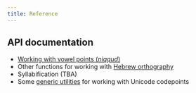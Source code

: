 ```yaml
---
title: Reference
---
```


## API documentation

- [Working with vowel points (*niqqud*)](./niqqud.qmd)
- Other functions for working with [Hebrew orthography](./more_ortho.qmd)
- Syllabification (TBA)
- Some [generic utilities](./utils.qmd) for working with Unicode codepoints